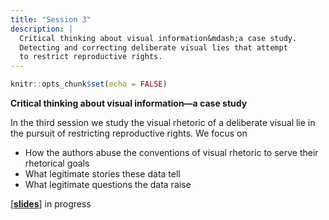 ```yaml
---
title: "Session 3"
description: |
  Critical thinking about visual information&mdash;a case study. 
  Detecting and correcting deliberate visual lies that attempt 
  to restrict reproductive rights. 
---
```


```r
knitr::opts_chunk$set(echo = FALSE)
```

**Critical thinking about visual information&mdash;a case study** 

In the third session we study the visual rhetoric of a deliberate visual lie in the pursuit of restricting reproductive rights. We focus on 

- How the authors abuse the conventions of visual rhetoric to serve their rhetorical goals  
- What legitimate stories these data tell
- What legitimate questions the data raise 

[[**slides**]]() in progress
